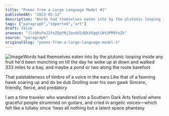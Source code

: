 ```yaml
---
title: "Poems from a Large Language Model #1"
publishedAt: "2023-05-12"
description: "Words had themselves eaten into by the plutonic looping inside any fruit he&apos;d been munching on till the day he woke up at down and walked 333 mi......"
tags: ["paragraph","imported","art"]
draft: false
arweave: "JlcOHsFmJ2foZQqYNjZoxdd1dQkXVgqtiWtUPM9YeZk"
source: "paragraph"
originalSlug: "poems-from-a-large-language-model-1"
---
```


![Image](https://storage.googleapis.com/papyrus_images/79ad4174c8b5b740d1f8f153d2733edb.png)Words had themselves eaten into by the plutonic looping inside any fruit he&apos;d been munching on till the day he woke up at down and walked 333 miles to a bay, and maybe a pond or two along the route barefoot

That palatableness of timbre of a voice in the ears Like that of a fawning hawk soaring up and do be dub Drolling over his own gawk Sincere, friendly, fierce, and predatory

I am a time traveler who wandered into a Southern Dark Arts festival where graceful people strummed on guitars, and cried in angelic voices—which felt like a lullaby since &apos;twas all nothing but a latent space phantasy
